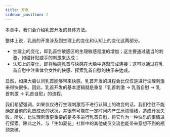 ```yaml
---
title: 开发
sidebar_position: 2
---
```


本章中，我们会介绍乳首开发的具体方法。

整体上说，乳首的开发涉及到生理上的变化和认知上的变化这两部分。

- 生理上的变化，即乳首性敏感区的生理敏感程度的增加；这主要通过适当的刺激，如磁针贴或手的刺激来达成；
- 认知上的变化，即将触碰乳首与快感在大脑中逐渐形成连接；这可以通过在乳首自慰中注重体会女性的快感、探索乳首自慰的快乐来达成。

显然，如果大脑认同乳首能够带来快感，乳首开发的进程会比仅仅是进行生理刺激来得快很多。因此，乳首开发的基本逻辑就是重复「乳首刺激 → 乳首自慰 → 乳首刺激 → 乳首自慰」的流程。

我们希望强调，如果仅仅进行生理刺激而不进行认知上的改变的话，我们往往不能确定当前的乳首成长的状况，并很有可能在一定时间内产生厌烦情绪，造成开发失败。所以，比生理刺激更重要的是多多进行乳首自慰，将它作为一种快乐的事情进行探索。除此之外，与「生如夏花」社群中的其他成员交流也能带来意想不到的瓶颈突破。
